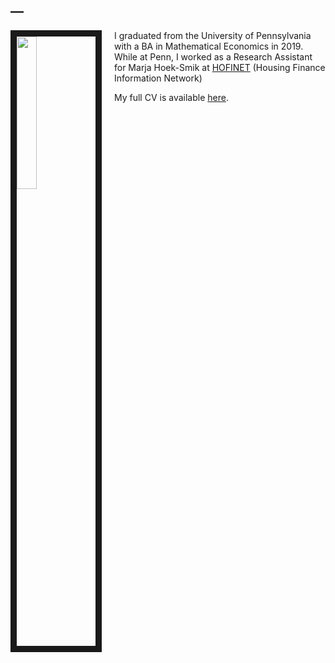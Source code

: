 ---
---

<link rel="stylesheet" href="styles.css" type="text/css">

<img src="WilliamLeeProfile.jpg" style="width:25%; border:10px solid; margin-right: 20px" align="left">



I graduated from the University of Pennsylvania with a BA in Mathematical Economics in 2019. While at Penn, I worked as a Research Assistant for Marja Hoek-Smik at [HOFINET](http://hofinet.org) (Housing Finance Information Network)



My full CV is available [here](files/Zabor_CV_2017_Q4.pdf).
